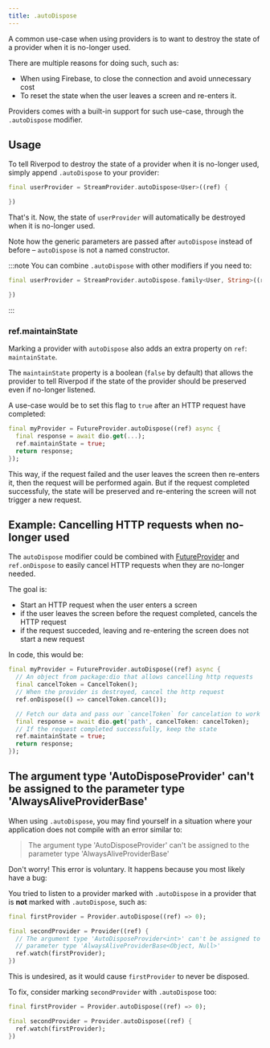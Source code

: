 ```yaml
---
title: .autoDispose
---
```



A common use-case when using providers is to want to destroy the state of a provider
when it is no-longer used.

There are multiple reasons for doing such, such as:

- When using Firebase, to close the connection and avoid unnecessary cost
- To reset the state when the user leaves a screen and re-enters it.

Providers comes with a built-in support for such use-case, through the `.autoDispose`
modifier.

## Usage

To tell Riverpod to destroy the state of a provider when it is no-longer used,
simply append `.autoDispose` to your provider:

```dart
final userProvider = StreamProvider.autoDispose<User>((ref) {

})
```

That's it. Now, the state of `userProvider` will automatically be destroyed
when it is no-longer used.

Note how the generic parameters are passed after `autoDispose` instead of before –
`autoDispose` is not a named constructor.

:::note
You can combine `.autoDispose` with other modifiers if you need to:

```dart
final userProvider = StreamProvider.autoDispose.family<User, String>((ref, id) {

})
```

:::

### ref.maintainState

Marking a provider with `autoDispose` also adds an extra property on `ref`: `maintainState`.

The `maintainState` property is a boolean (`false` by default) that allows
the provider to tell Riverpod if the state of the provider should be preserved
even if no-longer listened.

A use-case would be to set this flag to `true` after an HTTP request have
completed:

```dart
final myProvider = FutureProvider.autoDispose((ref) async {
  final response = await dio.get(...);
  ref.maintainState = true;
  return response;
});
```

This way, if the request failed and the user leaves the screen then re-enters
it, then the request will be performed again.
But if the request completed successfuly, the state will be preserved
and re-entering the screen will not trigger a new request.

## Example: Cancelling HTTP requests when no-longer used

The `autoDispose` modifier could be combined with [FutureProvider] and `ref.onDispose`
to easily cancel HTTP requests when they are no-longer needed.

The goal is:

- Start an HTTP request when the user enters a screen
- if the user leaves the screen before the request completed, cancels the HTTP request
- if the request succeded, leaving and re-entering the screen does not start a new request

In code, this would be:

```dart
final myProvider = FutureProvider.autoDispose((ref) async {
  // An object from package:dio that allows cancelling http requests
  final cancelToken = CancelToken();
  // When the provider is destroyed, cancel the http request
  ref.onDispose(() => cancelToken.cancel());

  // Fetch our data and pass our `cancelToken` for cancelation to work
  final response = await dio.get('path', cancelToken: cancelToken);
  // If the request completed successfully, keep the state
  ref.maintainState = true;
  return response;
});
```

## The argument type 'AutoDisposeProvider' can't be assigned to the parameter type 'AlwaysAliveProviderBase'

When using `.autoDispose`, you may find yourself in a situation where your
application does not compile with an error similar to:

> The argument type 'AutoDisposeProvider' can't be assigned to the parameter
> type 'AlwaysAliveProviderBase'

Don't worry! This error is voluntary. It happens because you most likely
have a bug:

You tried to listen to a provider marked with `.autoDispose` in a provider that
is **not** marked with `.autoDispose`, such as:

```dart
final firstProvider = Provider.autoDispose((ref) => 0);

final secondProvider = Provider((ref) {
  // The argument type 'AutoDisposeProvider<int>' can't be assigned to the
  // parameter type 'AlwaysAliveProviderBase<Object, Null>'
  ref.watch(firstProvider);
})
```

This is undesired, as it would cause `firstProvider` to never be disposed.

To fix, consider marking `secondProvider` with `.autoDispose` too:

```dart
final firstProvider = Provider.autoDispose((ref) => 0);

final secondProvider = Provider.autoDispose((ref) {
  ref.watch(firstProvider);
})
```

[provider]: https://pub.dev/documentation/riverpod/latest/riverpod/Provider-class.html
[futureprovider]: https://pub.dev/documentation/riverpod/latest/riverpod/FutureProvider-class.html
